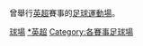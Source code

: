 曾舉行[[英超|英超]]賽事的[[足球|足球]][[運動場|運動場]]。

[[Category:英格蘭足球超級聯賽|球場]]
[[Category:英格蘭足球場|*英超]]
[[Category:各賽事足球場|Category:各賽事足球場]]